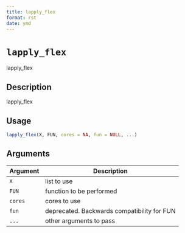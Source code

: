 ```yaml
--- 
title: lapply_flex 
format: rst 
date: ymd 
--- 
```

# `lapply_flex`

lapply_flex


## Description

lapply_flex


## Usage

```r
lapply_flex(X, FUN, cores = NA, fun = NULL, ...)
```


## Arguments

Argument      |Description
------------- |----------------
`X`     |     list to use
`FUN`     |     function to be performed
`cores`     |     cores to use
`fun`     |     deprecated. Backwards compatibility for FUN
`...`     |     other arguments to pass


